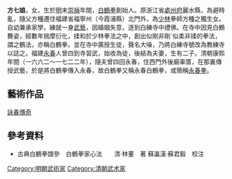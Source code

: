 {{Orphan|time=2014-04-05T02:23:54+00:00}}

'''方七娘'''，女，生於[[明|明]]末[[崇禎|崇禎]]年間，[[白鶴拳|白鶴拳]]創始人。原浙江省[[處州府|處州府]]麗水縣，為避時亂，隨父方種遷住福建省福寧州（今霞浦縣）北門外，為[[少林|少林]]拳師方種之獨生女。自幼兼承家學，練就一身[[武藝|武藝]]，因婚姻失意，逐到白練寺中禮佛。在寺中因見白鶴舞姿，經數年揣摩衍化，揉和於少林拳法之中，創出似剛非剛ˋ似柔非揉的拳法，謂之鶴法，亦稱白鶴拳。並在寺中廣授生徒，聲名大噪，乃將白練寺號改為教練寺以誌之。福建[[永春县|永春]]人曾四到寺習武，始收為徒，後結為夫妻，生有二子。清朝康熙年間（一六六二～一七二二年），隨夫曾四回永春，住西門外後廟辜厝，在那裏傳授武藝，於是將白鶴拳傳入永春，故白鶴拳又稱永春白鶴拳，或簡稱[[永春拳|永春拳]]。

==藝術作品==
[[詠春傳奇|詠春傳奇]]

==參考資料==
*古典白鶴拳譜參　白鶴拳家心法　　清·林董　著 蘇瀛漢·蘇君毅　校注

[[Category:明朝武術家|Category:明朝武術家]]
[[Category:清朝武术家|Category:清朝武术家]]
